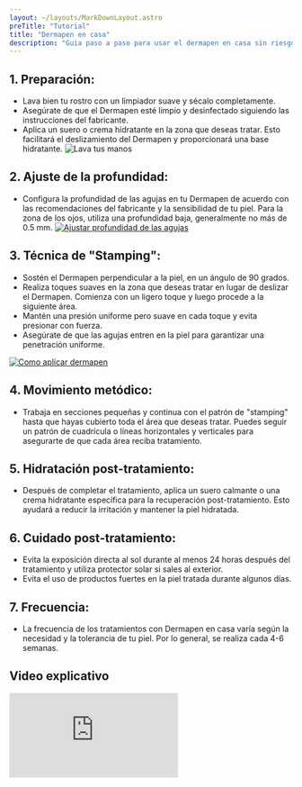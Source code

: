 ```yaml
---
layout: ~/layouts/MarkDownLayout.astro
preTitle: "Tutorial"
title: "Dermapen en casa"
description: "Guia paso a paso para usar el dermapen en casa sin riesgos"
---
```


## 1. Preparación:

- Lava bien tu rostro con un limpiador suave y sécalo completamente.
- Asegúrate de que el Dermapen esté limpio y desinfectado siguiendo las instrucciones del fabricante.
- Aplica un suero o crema hidratante en la zona que deseas tratar. Esto facilitará el deslizamiento del Dermapen y proporcionará una base hidratante.
  ![Lava tus manos](/images/tips/paso-a-paso/limpiar-las-manos.jpeg "Limpiar tus manos")

## 2. Ajuste de la profundidad:

- Configura la profundidad de las agujas en tu Dermapen de acuerdo con las recomendaciones del fabricante y la sensibilidad de tu piel. Para la zona de los ojos, utiliza una profundidad baja, generalmente no más de 0.5 mm.
  [ ![Ajustar profundidad de las agujas](/images/tips/paso-a-paso/profundidad-de-las-agujas.jpeg "Comprar dr. pen a6") ](https://amzn.to/48YCJpK)

## 3. Técnica de "Stamping":

- Sostén el Dermapen perpendicular a la piel, en un ángulo de 90 grados.
- Realiza toques suaves en la zona que deseas tratar en lugar de deslizar el Dermapen. Comienza con un ligero toque y luego procede a la siguiente área.
- Mantén una presión uniforme pero suave en cada toque y evita presionar con fuerza.
- Asegúrate de que las agujas entren en la piel para garantizar una penetración uniforme.

[ ![Como aplicar dermapen](/images/tips/paso-a-paso/como-aplicar-dermapen.jpeg "Comprar dr. pen a6") ](https://amzn.to/48YCJpK)

## 4. Movimiento metódico:

- Trabaja en secciones pequeñas y continua con el patrón de "stamping" hasta que hayas cubierto toda el área que deseas tratar. Puedes seguir un patrón de cuadrícula o líneas horizontales y verticales para asegurarte de que cada área reciba tratamiento.

## 5. Hidratación post-tratamiento:

- Después de completar el tratamiento, aplica un suero calmante o una crema hidratante específica para la recuperación post-tratamiento. Esto ayudará a reducir la irritación y mantener la piel hidratada.

## 6. Cuidado post-tratamiento:

- Evita la exposición directa al sol durante al menos 24 horas después del tratamiento y utiliza protector solar si sales al exterior.
- Evita el uso de productos fuertes en la piel tratada durante algunos días.

## 7. Frecuencia:

- La frecuencia de los tratamientos con Dermapen en casa varía según la necesidad y la tolerancia de tu piel. Por lo general, se realiza cada 4-6 semanas.

## Video explicativo

<iframe
  src="https://www.youtube.com/embed/tWeg3wzPbOw?si=1SpQIopZ93J7gsRb"
  title="YouTube video player"
  class="aspect-video w-full"
  frameborder="0"
  allow="accelerometer; autoplay; clipboard-write; encrypted-media; gyroscope; picture-in-picture; web-share"
  allowfullscreen
></iframe>
